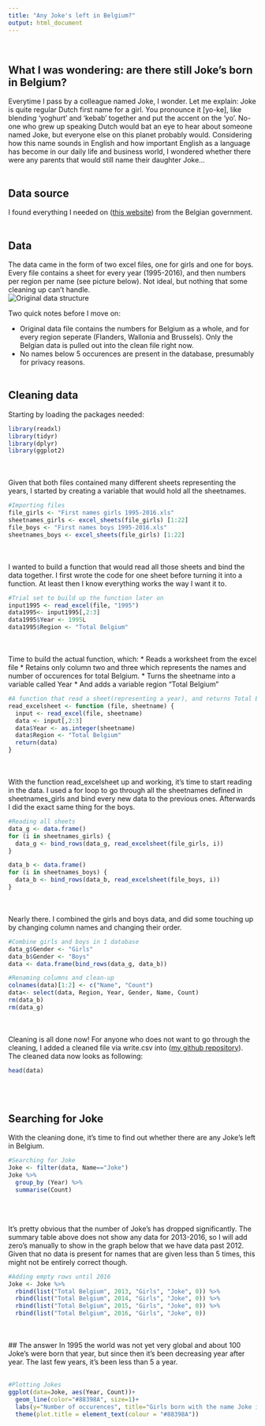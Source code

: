 ```yaml
---
title: "Any Joke's left in Belgium?"
output: html_document
---
```


<br>

## What I was wondering: are there still Joke's born in Belgium?
Everytime I pass by a colleague named Joke, I wonder. 
Let me explain: Joke is quite regular Dutch first name for a girl. You pronounce it [yo-ke], like blending 'yoghurt' and 'kebab' together and put the accent on the 'yo'. No-one who grew up speaking Dutch would bat an eye to hear about someone named Joke, but everyone else on this planet probably would.
Considering how this name sounds in English and how important English as a language has become in our daily life and business world, I wondered whether there were any parents that would still name their daughter Joke...
<br><br>

## Data source
I found everything I needed on ([this website](http://statbel.fgov.be/nl/modules/publ2ications/statistiques/bevolking/bevolking_-_voornamen_van_de_pasgeborenen_1995-2014.jsp)) from the Belgian government.
<br><br>

## Data
The data came in the form of two excel files, one for girls and one for boys.
Every file contains a sheet for every year (1995-2016), and then numbers per region per name (see picture below). Not ideal, but nothing that some cleaning up can't handle.<br>
![Original data structure](Screenshot Original Excel.png)
<br>

Two quick notes before I move on:

* Original data file contains the numbers for Belgium as a whole, and for every region seperate (Flanders, Wallonia and Brussels). Only the Belgian data is pulled out into the clean file right now.
* No names below 5 occurences are present in the database, presumably for privacy reasons.
<br><br>

## Cleaning data
Starting by loading the packages needed:
```r
library(readxl)
library(tidyr)
library(dplyr)
library(ggplot2)
```

<br><br>
Given that both files contained many different sheets representing the years, I started by creating a variable that would hold all the sheetnames.  
```r
#Importing files
file_girls <- "First names girls 1995-2016.xls"
sheetnames_girls <- excel_sheets(file_girls) [1:22]
file_boys <- "First names boys 1995-2016.xls"
sheetnames_boys <- excel_sheets(file_girls) [1:22]
```


<br><br>
I wanted to build a function that would read all those sheets and bind the data together. I first wrote the code for one sheet before turning it into a function. At least then I know everything works the way I want it to.

```r
#Trial set to build up the function later on
input1995 <- read_excel(file, "1995")
data1995<- input1995[,2:3]
data1995$Year <- 1995L
data1995$Region <- "Total Belgium"
``` 

<br><br>
Time to build the actual function, which: 
* Reads a worksheet from the excel file 
* Retains only column two and three which represents the names and number of occurences for total Belgium.
* Turns the sheetname into a variable called Year
* And adds a variable region "Total Belgium"

```r
#A function that read a sheet(representing a year), and returns Total Belgium data
read_excelsheet <- function (file, sheetname) {
  input <- read_excel(file, sheetname)
  data <- input[,2:3]
  data$Year <- as.integer(sheetname)
  data$Region <- "Total Belgium"
  return(data)
}
```

<br><br>
With the function read_excelsheet up and working, it's time to start reading in the data. I used a for loop to go through all the sheetnames defined in sheetnames_girls and bind every new data to the previous ones. Afterwards I did the exact same thing for the boys.
```r
#Reading all sheets 
data_g <- data.frame()
for (i in sheetnames_girls) {
  data_g <- bind_rows(data_g, read_excelsheet(file_girls, i))
}

data_b <- data.frame()
for (i in sheetnames_boys) {
  data_b <- bind_rows(data_b, read_excelsheet(file_boys, i))
}
```


<br><br>
Nearly there. I combined the girls and boys data, and did some touching up by changing column names and changing their order.
```r
#Combine girls and boys in 1 database
data_g$Gender <- "Girls"
data_b$Gender <- "Boys"
data <- data.frame(bind_rows(data_g, data_b))

#Renaming columns and clean-up
colnames(data)[1:2] <- c("Name", "Count")
data<- select(data, Region, Year, Gender, Name, Count)
rm(data_b)
rm(data_g)
```


<br><br>
Cleaning is all done now! For anyone who does not want to go through the cleaning, I added a cleaned file via write.csv into ([my github repository](https://github.com/suzanbaert/PP1---First-names-in-Belgium)). The cleaned data now looks as following:
```r
head(data)
```

<br><br>

## Searching for Joke
With the cleaning done, it's time to find out whether there are any Joke's left in Belgium.

```r
#Searching for Joke
Joke <- filter(data, Name=="Joke")
Joke %>% 
  group_by (Year) %>% 
  summarise(Count)
```
<br><br>

It's pretty obvious that the number of Joke's has dropped significantly. The summary table above does not show any data for 2013-2016, so I will add zero's manually to show in the graph below that we have data past 2012. Given that no data is present for names that are given less than 5 times, this might not be entirely correct though.

```r
#Adding empty rows until 2016
Joke <- Joke %>%
  rbind(list("Total Belgium", 2013, "Girls", "Joke", 0)) %>% 
  rbind(list("Total Belgium", 2014, "Girls", "Joke", 0)) %>% 
  rbind(list("Total Belgium", 2015, "Girls", "Joke", 0)) %>% 
  rbind(list("Total Belgium", 2016, "Girls", "Joke", 0)) 
```
<br><br>
## The answer
In 1995 the world was not yet very global and about 100 Joke's were born that year, but since then it's been decreasing year after year. The last few years, it's been less than 5 a year.<br><br>
```r
#Plotting Jokes
ggplot(data=Joke, aes(Year, Count))+
  geom_line(color="#88398A", size=1)+
  labs(y="Number of occurences", title="Girls born with the name Joke in Belgium")+
  theme(plot.title = element_text(colour = "#88398A"))
```